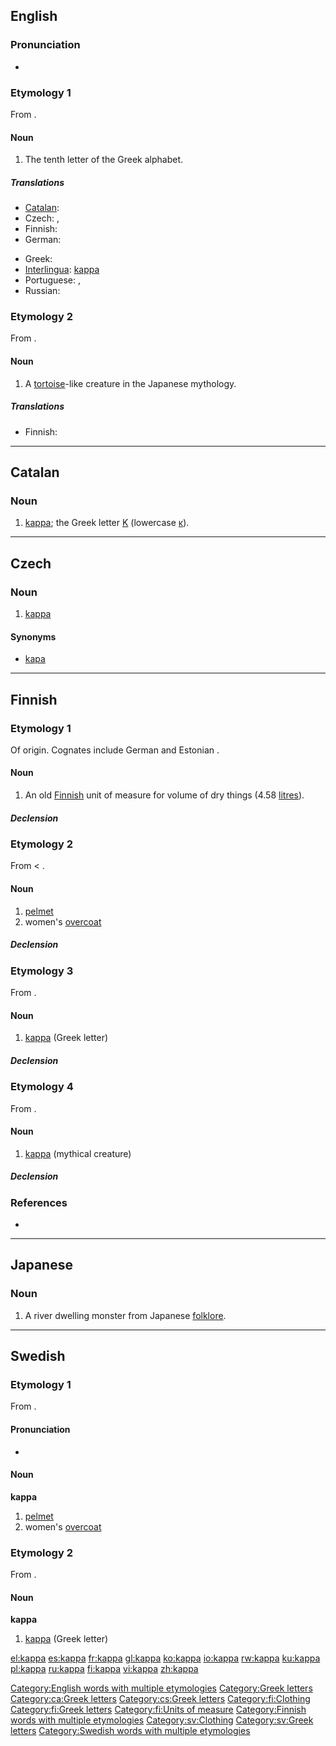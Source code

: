 {{also|Kappa|käppä|kapa|kápa|kåpa|κάπα}}
==English==

===Pronunciation===
* {{audio|en-us-kappa.ogg|Audio (US)}}
*: {{rhymes|æpə}}

===Etymology 1===
From {{etyl|el}} {{term|κάπα|tr=kapa|sc=Grek}}.

====Noun====
{{wikipedia}}
{{en-noun}}

# The tenth letter of the Greek alphabet.

=====Translations=====
{{trans-top|Greek letter}}
* [[Catalan]]: {{t|ca|kappa|f}}
* Czech: {{t-|cs|kapa|n}}, {{t-|cs|kappa|n}}
* Finnish: {{t+|fi|kappa}}
* German: {{t-|de|Kappa|n}}
{{trans-mid}}
* Greek: {{t+|el|κάπα|n|sc=Grek}}
* [[Interlingua]]: [[#Interlingua|kappa]]
* Portuguese: {{t+|pt|capa|m}}, {{t+|pt|cá|m}}
* Russian: {{t+|ru|каппа|f|tr=káppa|sc=Cyrl}}
{{trans-bottom}}

===Etymology 2===
From {{etyl|ja}} {{term|かっぱ|cs=Jpan}}.

====Noun====
{{wikipedia|Kappa (folklore)}}
{{en-noun}}

# {{mythology}} A [[tortoise]]-like creature in the Japanese mythology.

=====Translations=====
{{trans-top|mythical creature}}
* Finnish: {{t+|fi|kappa}}
{{trans-mid}}
{{trans-bottom}}

[[Category:English words with multiple etymologies]]
[[Category:Greek letters]]

----

==Catalan==

===Noun===
{{ca-noun|f|pl=kappes}}

# [[kappa#English|kappa]]; the Greek letter [[Κ]] (lowercase [[κ]]).

[[Category:ca:Greek letters]]

----

==Czech==

===Noun===
{{cs-noun|g=n}}

# [[#English|kappa]]

====Synonyms====
* [[kapa]] {{n}}

[[Category:cs:Greek letters]]

----

==Finnish==

===Etymology 1===
Of {{Ger.|fi}} origin. Cognates include German {{term|Schaff}} and Estonian {{term|kapp}}.

====Noun====
{{infl|fi|noun}}

# An old [[Finnish]] unit of measure for volume of dry things (4.58 [[litre]]s).

=====Declension=====
{{fi-decl-kala|ka|pp|p}}

===Etymology 2===
From {{etyl|sv|fi}} {{term|kappa|lang=sv}} < {{ML.|fi}} {{term|cappa}}.

====Noun====
{{infl|fi|noun}}

# [[pelmet]]
# women's [[overcoat]]

=====Declension=====
{{fi-decl-kala|ka|pp|p}}

===Etymology 3===
From {{etyl|el|fi}} {{term|κάπα|tr=kapa|sc=Grek}}.

====Noun====
{{infl|fi|noun}}

# [[#English|kappa]] (Greek letter)

=====Declension=====
{{fi-decl-kala|ka|pp|p}}

===Etymology 4===
From {{etyl|ja|fi}} {{term|かっぱ|sc=Jpan}}.

====Noun====
{{infl|fi|noun}}

# {{mythology|lang=fi}} [[#English|kappa]] (mythical creature)

=====Declension=====
{{fi-decl-kala|ka|pp|p}}

===References===
* {{R:Hakkinen 2005}}

[[Category:fi:Clothing]]
[[Category:fi:Greek letters]]
[[Category:fi:Units of measure]]
[[Category:Finnish words with multiple etymologies]]

----

==Japanese==
{{wikipedia|kappa (mythical creature)}}

===Noun===
{{ja-noun|r|hira=かっぱ}}

# A river dwelling monster from Japanese [[folklore]].

----

==Swedish==

===Etymology 1===
From {{ML.|sv}} {{term|cappa}}.

====Pronunciation====
* {{audio|Sv-kappa.ogg|audio}}

====Noun====
{{sv-noun-reg-or|kapp}}
'''kappa'''

# [[pelmet]]
# women's [[overcoat]]

===Etymology 2===
From {{etyl|el|sv}} {{term|κάπα|tr=kapa|sc=Grek}}.

====Noun====
{{sv-noun-irreg-n|kappa|kappat|kappa|kappan}}
'''kappa'''

# [[#English|kappa]] (Greek letter)

[[Category:sv:Clothing]]
[[Category:sv:Greek letters]]
[[Category:Swedish words with multiple etymologies]]

[[el:kappa]]
[[es:kappa]]
[[fr:kappa]]
[[gl:kappa]]
[[ko:kappa]]
[[io:kappa]]
[[rw:kappa]]
[[ku:kappa]]
[[pl:kappa]]
[[ru:kappa]]
[[fi:kappa]]
[[vi:kappa]]
[[zh:kappa]]